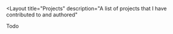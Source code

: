 
<Layout
  title="Projects"
  description="A list of projects that I have contributed to and authored"
>
  Todo
</Layout>

